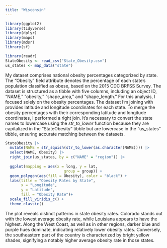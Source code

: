```yaml
---
title: "Wisconsin"
---
```

```r
library(ggplot2)
library(tidyverse)
library(dplyr)
library(maps)
library(mdsr)
library(sf)
```

```r
library(readr)
StateObesity <- read_csv("State_Obesity.csv")
us_states <- map_data("state")
```


My dataset comprises national obesity percentages categorized by state. The "Obesity" field attribute denotes the percentage of each state's population classified as obese, based on the 2015 CDC BRFSS Survey. The dataset is structured as a tibble with five columns, including an object ID, "NAME," "obesity," "shape_area," and "shape_length." For this analysis, I focused solely on the obesity percentages. The dataset I'm joining with provides latitude and longitude coordinates for each state. To merge the obesity percentages with their corresponding latitude and longitude coordinates, I performed a right join. It's necessary to convert the state names to lowercase using the *str_to_lower* function because they are capitalized in the "StateObesity" tibble but are lowercase in the "us_states" tibble, ensuring accurate matching between the datasets.

```r
StateObesity |>
  mutate(NAME = str_squish(str_to_lower(as.character(NAME)))) |>
  select(NAME, Obesity) |>
  right_join(us_states, by = c("NAME" = "region")) |>
  
  ggplot(mapping = aes(x = long, y = lat,
                          group = group)) + 
  geom_polygon(aes(fill = Obesity), color = "black") +
  labs(title = "Obesity Rates by State",
       x = "Longitude",
       y = "Latitude",
       fill = "Obesity Rate")+
  scale_fill_viridis_c() +
  theme_classic()
```

The plot reveals distinct patterns in state obesity rates. Colorado stands out with the lowest average obesity rate, while Louisiana appears to have the highest. Along the West Coast, as well as in other regions, darker blue and purple hues dominate, indicating relatively lower obesity rates. Conversely, the southeastern part of the country is characterized by bright yellow shades, signifying a notably higher average obesity rate in those states.
